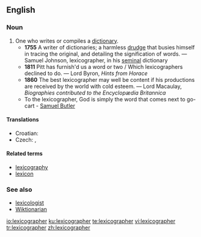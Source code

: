 ==English==
{{wikipedia}}
===Noun===
{{en-noun}}

#One who writes or compiles a [[dictionary]].
#*'''1755''' A writer of dictionaries; a harmless [[drudge]] that busies himself in tracing the original, and detailing the signification of words. &mdash; Samuel Johnson, lexicographer, in his [[seminal]] dictionary
#*'''1811''' Pitt has furnish'd us a word or two / Which lexicographers declined to do. &mdash; Lord Byron, ''Hints from Horace''
#*'''1860''' The best lexicographer may well be content if his productions are received by the world with cold esteem. &mdash; Lord Macaulay, ''Biographies contributed to the Encyclopædia Britannica''
#*To the lexicographer, God is simply the word that comes next to go-cart - [[q:Samuel Butler|Samuel Butler]]

====Translations====
{{trans-top|one who writes or compiles a dictionary}}
*Croatian: {{t-|hr|leksikograf|m}}
* Czech: {{t-|cs|lexikograf|m}}, {{t-|cs|slovníkář|m}}
{{trans-mid}}
{{trans-bottom}}

====Related terms====
*[[lexicography]]
*[[lexicon]]

===See also===
*[[lexicologist]]
*[[Wiktionarian]]

[[io:lexicographer]]
[[ku:lexicographer]]
[[te:lexicographer]]
[[vi:lexicographer]]
[[tr:lexicographer]]
[[zh:lexicographer]]